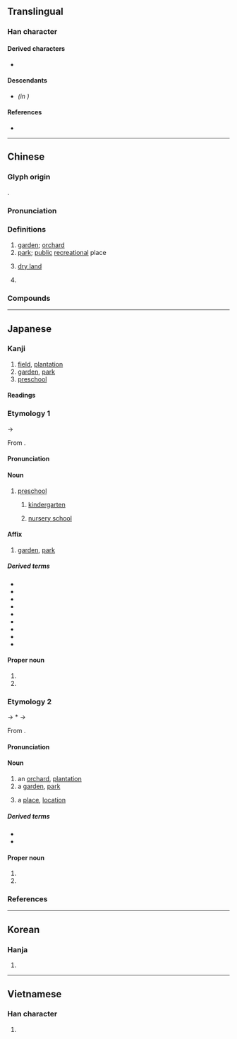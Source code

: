 {{also|园}}
{{character info}}
==Translingual==

===Han character===
{{Han char|rn=31|rad=囗|as=10|sn=13|four=60232|canj=WGRV|ids=⿴囗袁}}

====Derived characters====
* {{l|mul|[[薗]], [[𡈤]], [[𬕶]], [[𡑰]], [[𬬎]]}}

====Descendants====
* {{l|mul|[[园]]}} ''(in {{w|simplified Chinese}})''

====References====
* {{Han ref|kx=0220.080|dkj=04818|dj=0451.130|hdz=10723.040|uh=5712|ud=22290|bh=B6E9|bd=46825}}

----

==Chinese==
{{zh-forms|s=园}}

===Glyph origin===
{{Han etym}}
{{Han compound|囗|袁|c1=s|c2=p|t1=fence|ls=psc}}.

===Pronunciation===
{{zh-pron
|m=yuán,er=y
|m-s=
|dg=йүан1
|c=jyun4,jyun4-2
|c-t=
|g=yon4
|h=pfs=yèn;gd=ian2
|j=ye1
|mb=hṳ̂ing
|md=huòng
|mn=xm,qz,kh,tp,tn,tc,lk,sx,yl,km,mg,hc:hn̂g/zz,yl:hûiⁿ/oân
|mn_note=hn̂g/hûiⁿ - vernacular; oân - literary
|mn-t=hng5
|w=3hhyoe
|x=yenn2
|oc=y
|mc=y
|cat=n,pn
}}

===Definitions===
{{zh-hanzi}}

# [[garden]]; [[orchard]]
# [[park]]; [[public]] [[recreational]] place
# {{lb|zh|Min}} [[dry land]]
# {{surname|zh}}

===Compounds===
{{zh-der|園遊會|後園|名園|園區|北海公園|園陵|伊甸園|御花園|庭園植物|圓明園|園子|息影園林|公園|園有桃|七號公園|墳園|庭園|幼稚園病|幼稚園|園妾|市民農園|工業園區|園官|屋頂花園|家園|園藝|園吏|丘園|家庭園藝|孤獨園|園田|大觀園|動物園|園囿|墓園|國家公園|園藝作物|園林|園寢|園圃|園令|園丁|園藝學|兔園冊|兒童樂園|冰河公園|兔園|園地|漏澤園|目不窺園|校園網路|梨園戲|果園|戲園子|灌園食力|桃園結義|清華園|春色滿園|桃園盟|空中花園|田園|科學園區|梁園宴雪|梨園弟子|故園心眼|曲園|林園大道|植物園|校園民歌|田園詩人|田園文學|故園|文園|灞陵園|梁園|田園詩|游園驚夢|海德公園|校園倫理|松柏園|梨園行|樂園|梨園子弟|梨園|校園|林家花園|林園|蔗園|逛花園|隨園詩話|菜園|陵園|菴羅樹園|造園|竹素園|觀光果園|鳥園|醬園|莊園|蘭園|靜明園|羊踏菜園|麗春園|茶園|靜宜園|花園|隨園|頤和園|金谷園|遊園會|莊園制度|楊園|椒園|月園|康居園|花果園|竹園|新園|芬園|桃園|大園|麗園|坑園}}

----

==Japanese==

===Kanji===
{{ja-kanji|grade=2|rs=囗10}}

# [[field]], [[plantation]]
# [[garden]], [[park]]
# [[preschool]] {{gl|[[nursery]], [[kindergarten]]}}

====Readings====
{{ja-readings
|goon=おん<をん
|kanon=えん<ゑん
|kun=その-
}}

===Etymology 1===
{{ja-kanjitab|えん|yomi=o}}
{{IPAchar|/wen/}} → {{IPAchar|/eɴ/}}

From {{der|ja|ltc|sort=えん|-}} {{ltc-l|園}}.

====Pronunciation====
{{ja-pron|yomi=ko|えん|acc=1|acc_ref=DJR}}

====Noun====
{{ja-noun|えん|hhira=ゑん}}

# [[preschool]]
## {{short for|ja|幼稚園|tr=yōchien|nodot=1|sort=えん}} [[kindergarten]]
## {{short for|ja|保育園|tr=hoikuen|nodot=1|sort=えん}} [[nursery school]]

====Affix====
{{ja-pos|affix|えん|hhira=ゑん}}

# [[garden]], [[park]]

=====Derived terms=====
{{der-top}}
* {{ja-r|公園|こうえん}}
* {{ja-r|茶園|ちゃえん}}
* {{ja-r|名園|めいえん}}
* {{ja-r|茗園|めいえん}}
* {{ja-r|祇園|^ぎおん}}
* {{ja-r|偕楽%園|^かいらく%えん}}
* {{ja-r|動物%園|どうぶつ%えん}}
* {{ja-r|薔薇%園|ばら%えん}}
* {{ja-r|葡萄%園|ぶどう%えん}}
{{der-bottom}}

====Proper noun====
{{ja-pos|proper|えん|hhira=ゑん}}

# {{given name|ja|female|A=a}}
# {{surname|ja|A=a|nodot=1}}

===Etymology 2===
{{ja-kanjitab|その|yomi=k|alt=苑}}

{{IPAfont|⟨so<sub>2</sub>no<sub>2</sub>⟩}} → *{{IPAchar|/sənə/}} → {{IPAchar|/sono/}}

From {{inh|ja|ojp|-}}.

{{rfe|ja}}

====Pronunciation====
{{ja-pron|y=k|その|acc=1|acc_ref=DJR}}

====Noun====
{{ja-noun|その}}

# an [[orchard]], [[plantation]]
# a [[garden]], [[park]] {{gl|especially one with [[tree]]s}}
#: {{syn|ja|園生|tr=sonou|庭園|tr2=teien|庭|tr3=niwa}}
# a [[place]], [[location]]
#: {{syn|ja|場所|tr=basho}}

=====Derived terms=====
* {{ja-r|園%生|その%う}}
* {{ja-r|花園|はなぞの}}

====Proper noun====
{{ja-pos|proper|その}}

# {{given name|ja|female|A=a|sort=その}}
# {{surname|ja|A=a|nodot=1|sort=その}}

===References===
<references/>

----

==Korean==

===Hanja===
{{ko-hanja|동산|원}}

# {{rfdef|ko|sort=囗10}}

----

==Vietnamese==

===Han character===
{{vi-hantu|[[viên]], [[vườn]]|rs=囗10}}

# {{rfdef|vi|sort=囗10}}